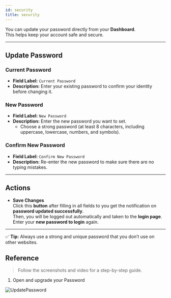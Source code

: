 ```yaml
---
id: security
title: security
---
```



You can update your password directly from your **Dashboard**.  
This helps keep your account safe and secure.

---

## Update Password

### Current Password  
- **Field Label:** `Current Password`  
- **Description:** Enter your existing password to confirm your identity before changing it.

### New Password  
- **Field Label:** `New Password`  
- **Description:** Enter the new password you want to set.  
  - Choose a strong password (at least 8 characters, including uppercase, lowercase, numbers, and symbols).

### Confirm New Password  
- **Field Label:** `Confirm New Password`  
- **Description:** Re-enter the new password to make sure there are no typing mistakes.  

---

## Actions

- **Save Changes**  
  Click this **button** after filling in all fields to you get the notification on **password updated successfully**.  
  Then, you will be logged out automatically and taken to the **login page**. Enter your **new password to login** again.

---

✅ **Tip:** Always use a strong and unique password that you don’t use on other websites.


## Reference 

>Follow the screenshots and video for a step-by-step guide.


1. Open and upgrade your Password

![UpdatePassword](/images/updatepassword.png)


